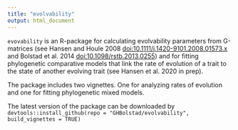 ```yaml
---
title: "evolvability"
output: html_document
---
```


`evovability` is an R-package for calculating evolvability parameters from G-matrices (see Hansen and Houle 2008  <doi:10.1111/j.1420-9101.2008.01573.x> and Bolstad et al. 2014 <doi:10.1098/rstb.2013.0255>) and for fitting phylogenetic comparative models that link the rate of evolution of a trait to the state of another evolving trait (see Hansen et al. 2020 in prep).

The package includes two vignettes. One for analyzing rates of evolution and one for fitting phylogenetic mixed models.

The latest version of the package can be downloaded by `devtools::install_github(repo = "GHBolstad/evolvability", build_vignettes = TRUE)`
